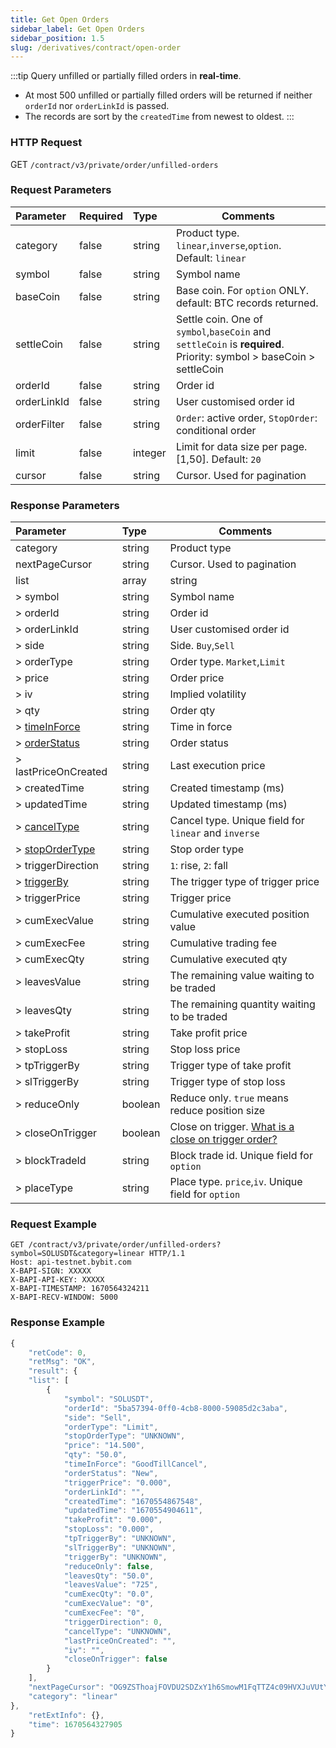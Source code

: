 ```yaml
---
title: Get Open Orders
sidebar_label: Get Open Orders
sidebar_position: 1.5
slug: /derivatives/contract/open-order
---
```

:::tip
Query unfilled or partially filled orders in **real-time**.
- At most 500 unfilled or partially filled orders will be returned if neither `orderId` nor `orderLinkId` is passed.
- The records are sort by the `createdTime` from newest to oldest.
:::

### HTTP Request
GET `/contract/v3/private/order/unfilled-orders`

### Request Parameters
| Parameter | Required | Type | Comments|
|:----- |:-------|:-----|------ |
|category |false |string |Product type. `linear`,`inverse`,`option`. Default: `linear` |
|symbol |false |string |Symbol name |
|baseCoin |false |string |Base coin. For `option` ONLY. default: BTC records returned.|
|settleCoin |false |string |Settle coin. One of `symbol`,`baseCoin` and `settleCoin` is **required**. Priority: symbol > baseCoin > settleCoin |
|orderId |false |string |Order id |
|orderLinkId |false |string |User customised order id |
|orderFilter |false |string |`Order`: active order, `StopOrder`: conditional order|
|limit |false |integer |Limit for data size per page. [1,50]. Default: `20`|
|cursor |false |string |Cursor. Used for pagination|

### Response Parameters
| Parameter | Type | Comments|
|:----- |:-----|----- |
|category |string |Product type |
|nextPageCursor |string |Cursor. Used to pagination |
|list |array |string |
|> symbol |string |Symbol name |
|> orderId |string |Order id |
|> orderLinkId |string |User customised order id |
|> side |string |Side. `Buy`,`Sell` |
|> orderType |string |Order type. `Market`,`Limit` |
|> price |string |Order price |
|> iv |string |Implied volatility|
|> qty |string |Order qty |
|> [timeInForce](../enum#timeinforce) |string |Time in force |
|> [orderStatus](../enum#orderstatus) |string |Order status |
|> lastPriceOnCreated |string |Last execution price |
|> createdTime |string |Created timestamp (ms) |
|> updatedTime |string |Updated timestamp (ms) |
|> [cancelType](../enum#canceltype) |string |Cancel type. Unique field for `linear` and `inverse` |
|> [stopOrderType](../enum#stopordertype) |string |Stop order type |
|> triggerDirection |string |`1`: rise, `2`: fall |
|> [triggerBy](../enum#triggerby) |string |The trigger type of trigger price |
|> triggerPrice |string |Trigger price |
|> cumExecValue |string |Cumulative executed position value |
|> cumExecFee |string |Cumulative trading fee |
|> cumExecQty |string |Cumulative executed qty |
|> leavesValue |string |The remaining value waiting to be traded |
|> leavesQty |string |The remaining quantity waiting to be traded |
|> takeProfit |string |Take profit price |
|> stopLoss |string |Stop loss price |
|> tpTriggerBy |string |Trigger type of take profit |
|> slTriggerBy |string |Trigger type of stop loss |
|> reduceOnly |boolean |Reduce only. `true` means reduce position size |
|> closeOnTrigger |boolean |Close on trigger. <a href="https://www.bybit.com/en-US/help-center/bybitHC_Article?language=en_US&id=000001050">What is a close on trigger order?</a> |
|> blockTradeId |string |Block trade id. Unique field for `option` |
|> placeType |string |Place type. `price`,`iv`. Unique field for `option` |


### Request Example

<Tabs>
<TabItem value="console-linear" label="linear">

```http
GET /contract/v3/private/order/unfilled-orders?symbol=SOLUSDT&category=linear HTTP/1.1
Host: api-testnet.bybit.com
X-BAPI-SIGN: XXXXX
X-BAPI-API-KEY: XXXXX
X-BAPI-TIMESTAMP: 1670564324211
X-BAPI-RECV-WINDOW: 5000
```

</TabItem>
</Tabs>

### Response Example

<Tabs>
<TabItem value="js linear" label="linear">

```javascript
{
    "retCode": 0,
    "retMsg": "OK",
    "result": {
    "list": [
        {
            "symbol": "SOLUSDT",
            "orderId": "5ba57394-0ff0-4cb8-8000-59085d2c3aba",
            "side": "Sell",
            "orderType": "Limit",
            "stopOrderType": "UNKNOWN",
            "price": "14.500",
            "qty": "50.0",
            "timeInForce": "GoodTillCancel",
            "orderStatus": "New",
            "triggerPrice": "0.000",
            "orderLinkId": "",
            "createdTime": "1670554867548",
            "updatedTime": "1670554904611",
            "takeProfit": "0.000",
            "stopLoss": "0.000",
            "tpTriggerBy": "UNKNOWN",
            "slTriggerBy": "UNKNOWN",
            "triggerBy": "UNKNOWN",
            "reduceOnly": false,
            "leavesQty": "50.0",
            "leavesValue": "725",
            "cumExecQty": "0.0",
            "cumExecValue": "0",
            "cumExecFee": "0",
            "triggerDirection": 0,
            "cancelType": "UNKNOWN",
            "lastPriceOnCreated": "",
            "iv": "",
            "closeOnTrigger": false
        }
    ],
    "nextPageCursor": "OG9ZSThoajFOVDU2SDZxY1h6SmowM1FqTTZ4c09HVXJuVUtYMlcwNldlZEJ6VFlaRndUcFBXSWpKVExtNFlzZTFQT0VZNXI2bHpDOFhzTHVTZjJwamc9PQ==",
    "category": "linear"
},
    "retExtInfo": {},
    "time": 1670564327905
}
```
</TabItem>
</Tabs>